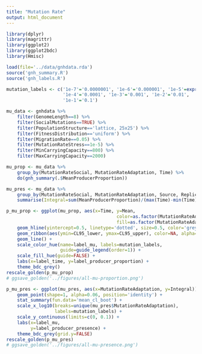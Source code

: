 ```yaml
---
title: "Mutation Rate"
output: html_document
---
```


```r
library(dplyr)
library(magrittr)
library(ggplot2)
library(ggplot2bdc)
library(Hmisc)

load(file='../data/gnhdata.rda')
source('gnh_summary.R')
source('gnh_labels.R')

mutation_labels <- c('1e-7'='0.0000001', '1e-6'='0.000001', '1e-5'=expression(bold('0.00001')),
                     '1e-4'='0.0001', '1e-3'='0.001', '1e-2'='0.01',
                     '1e-1'='0.1')
```

```r
mu_data <- gnhdata %>%
    filter(GenomeLength==8) %>%
    filter(SocialMutations==TRUE) %>%
    filter(PopulationStructure=='lattice, 25x25') %>%
    filter(FitnessDistribution=='uniform') %>%
    filter(MigrationRate==0.05) %>%
    filter(MutationRateStress==1e-5) %>%
    filter(MinCarryingCapacity==800) %>%
    filter(MaxCarryingCapacity==2000)
```

```r
mu_prop <- mu_data %>%
    group_by(MutationRateSocial, MutationRateAdaptation, Time) %>%
    do(gnh_summary(.$MeanProducerProportion))

mu_pres <- mu_data %>%
    group_by(MutationRateSocial, MutationRateAdaptation, Source, Replicate) %>%
    summarise(Integral=sum(MeanProducerProportion)/(max(Time)-min(Time)))
```

```r
p_mu_prop <- ggplot(mu_prop, aes(x=Time, y=Mean,
                                         color=as.factor(MutationRateAdaptation),
                                         fill=as.factor(MutationRateAdaptation))) +
    geom_hline(yintercept=0.5, linetype='dotted', size=0.5, color='grey70') +   
    geom_ribbon(aes(ymin=CL95_lower, ymax=CL95_upper), color=NA, alpha=0.2) +   
    geom_line() +
    scale_color_hue(name=label_mu, labels=mutation_labels,
                    guide=guide_legend(order=1)) +
    scale_fill_hue(guide=FALSE) +
    labs(x=label_time, y=label_producer_proportion) +
    theme_bdc_grey()
rescale_golden(p_mu_prop)
# ggsave_golden('../figures/all-mu-proportion.png')
```

```r
p_mu_pres <- ggplot(mu_pres, aes(x=MutationRateAdaptation, y=Integral)) +
    geom_point(shape=1, alpha=0.06, position='identity') +
    stat_summary(fun.data='mean_cl_boot') +
    scale_x_log10(breaks=unique(mu_pres$MutationRateAdaptation),
                  labels=mutation_labels) +
    scale_y_continuous(limits=c(0, 0.1)) +
    labs(x=label_mu,
         y=label_producer_presence) +
    theme_bdc_grey(grid.y=FALSE)
rescale_golden(p_mu_pres)
# ggsave_golden('../figures/all-mu-presence.png')
```
